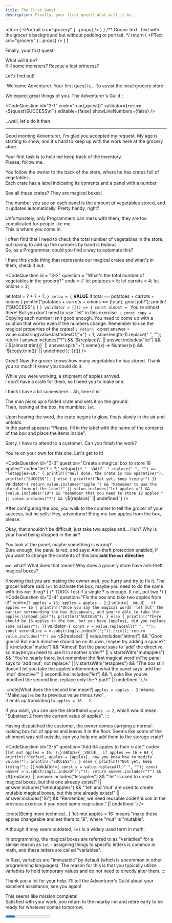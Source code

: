 ```yaml
---
title: The First Quest
description: Finally, your first quest! What will it be...
---
```



  return (
    <Portrait
      src="grocery"
      {...props}
    />
  )
}
/** Grocer text. Text with the grocer's background but without padding or portrait. */
  return (
    <PText
      src="grocery"
      {...props}
    />
  )
}


Finally, your first quest!

What will it be?  
Kill some monsters? Rescue a lost princess?

Let's find out!

`Welcome Adventurer.
Your first quest is... To assist the local grocery store!

We expect great things of you.
The Adventurer's Guild`;

<CodeQuestion
  id="3-1"
  code="read_quest()"
  validator={`return \`${quest}SUCCESS\n\``}
  editable={false}
  showLineNumbers={false}
/>

<Checkpoint id="3-1" scroll={false} >
  ...well, let's do it then.

  ---
  <Grocer>
  Good morning Adventurer, I'm glad you accepted my request.  
  My age is starting to show, and it's hard to keep up with the work here at the grocery store.  
  
  Your first task is to help me keep track of the inventory.  
  Please, follow me.
  </Grocer>

  You follow the owner to the back of the store, where he has crates full of vegetables.  
  Each crate has a label indicating its contents and a panel with a number.
  
  <Grocer>
  See all these crates? They are magical boxes!  
  
  The number you see on each panel is the amount of vegetables stored, and it updates automatically. Pretty handy, right?  
  
  Unfortunately, only Programmers can mess with them, they are too complicated for people like me.  
  This is where you come in.  
  
  I often find that I need to check the total number of vegetables in the store, but having to add up the numbers by hand is tedious.  
  So, as a Programmer, could you find a way to automate this?
  
  I have this code thing that represents our magical crates and what's in them, check it out:
  </Grocer>
  
  <CodeQuestion 
id = "3-2"
question = "What's the total number of vegetables in the grocery?"
code = {`
let potatoes = 5;
let carrots = 4;
let onions = 2;

let total = ? + ? + ?;
`}
setup = {`
__VALUE__
if total == potatoes + carrots + onions {
  println!("potatoes + carrots + onions == {total}, great job!");
  println!("SUCCESS");
}
`}
validator = {(() => {
const almost = `
You're almost there! 
But you don't need to use "let" in this exercise.
`;
const copy = `
Copying each number isn't good enough.
You need to come up with a solution that works even if the numbers change.
Remember to use the magical properties of the crates!
`;
return `
  const answer = value.substring(value.lastIndexOf("=") + 1, value.length-1).replace(" ", "");
  return (
    answer.includes("?") && \`${replace}\` ||
    answer.includes("let") && \`${almost.trim()}\` ||
    answer.split("+").some((x) => Number(x)) && \`${copy.trim()}\` ||
    undefined
  );`
})()} />
</Checkpoint>

<Checkpoint id="3-2">
Great!
Now the grocer knows how many vegetables he has stored.

<Grocer>
Thank you so much! I knew you could do it.

While you were working, a shipment of apples arrived.  
I don't have a crate for them, so I need you to make one.  

I think I have a kit somewhere... Ah, here it is!
</Grocer>

The man picks up a folded crate and sets it on the ground.  
Then, looking at the box, he mumbles: <GT>`let`</GT>.

Upon hearing the word, the crate begins to glow, floats slowly in the air and unfolds.  
In the panel appears: "Please, fill in the label with the name of the contents of the box and place the items inside".

<Grocer> Sorry, I have to attend to a customer. Can you finish the work? </Grocer>

You're on your own for this one. Let's get to it!

<CodeQuestion 
id="3-3"
question="Create a magical box to store 18 apples!"
code="let ? = ?;"
setup={`
if "__VALUE__".replace(" ", "") == "letapples=18;" {
  println!("Well done, the crate is now operative!");
  println!("SUCCESS");
} else { println!("Not yet, keep trying!") }
`}
validator={`
return value.includes("apple ") && "Remember to use the plural form of the label!"
    || value.includes("let apples =") && !value.includes("18") && "Remember that you need to store 18 apples!"
    || value.includes("?") && \`${replace}\`
    || undefined
`}
/>

</Checkpoint>

<Checkpoint id="3-3">
After configuring the box, you walk to the counter to tell the grocer of your success, but he yells: <GT>Hey, adventurer! Bring me two apples from the box, please</GT>.

Okay, that shouldn't be difficult, just take two apples and... Huh? Why is your hand being stopped in the air?  

You look at the panel, maybe something is wrong?  
Sure enough, the panel is red, and says: <Highlight bg={colors.red}>Anti-theft protection enabled, if you want to change the contents of this box **add the `mut` directive**</Highlight>

`mut` what? What does that mean? Why does a grocery store have anti-theft magical boxes?

Knowing that you are making the owner wait, you hurry and try to fix it.
The grocer before said `let` to activate the box, maybe you need to do the same with this `mut` thing?
{ /* TODO: Test if a single ? is enough. If not, put two */ }
<CodeQuestion
id="3-4"
question="Fix the box and take two apples from it!"
code={`
? apples = 18;
apples = apples - 2;
`}
setup={`
__VALUE__
if apples == 16 {
  println!("Once you say the magical words 'let mut' the barrier sorrounding the box disappears, and you're able to take the apples.\\nGood job!");
  println!("SUCCESS");
} else {
  println!("There should be 16 apples in the box, but you have {apples}, did you replace some values?");
}
`}
validator={`
const v = value.replaceAll(" ", "");
const secondLine = v.substring(v.indexOf(";")).trim();
return value.includes("?") && \`${replace}\`
    || value.includes("letmut") && "Good guess! But each directive should be on its own, maybe try adding a space?"
    || v.includes("mutlet") && "Almost! But the panel says to 'add' the directive, so maybe you need to use it in another order?"
    || v.startsWith("mutapples") && "You're nearly there, but remember the first magical word!\\nThe panel says to 'add mut', not replace."
    || v.startsWith("letapples") && "The box still doesn't let you take the apples!\\nRemember what the panel says 'add the \`mut\` directive'"
    || secondLine.includes("let") && "Looks like you've modified the second line, replace only the ? part!"
    || undefined
`}
/>

:::note[What does the second line mean?]
`apples = apples - 2` means: "Make `apples` be its previous value minus two".  
It ends up translating to `apples = 18 - 2`.
 
If you want, you can use the shorthand `apples -= 2`, which would mean:  
"Substract 2 from the current value of apples".
:::

</Checkpoint>

<Checkpoint id="3-4">
Having dispatched the customer, the owner comes carrying a normal-looking box full of apples and leaves it in the floor.
<Grocer>
Seems like some of the shipment was still outside, can you help me add them to the storage crate?
</Grocer>

<CodeQuestion
id="3-5"
question="Add 64 apples to their crate!"
code={`
let mut apples = 16;
?;
`}
setup={`
__VALUE__
if apples == 16 + 64 {
  println!("Perfect, apples = {apples}, now you know how to modify values!");
  println!("SUCCESS");
} else {
  println!("Not yet, keep trying!");
}
`}
validator={`
const v = value.replaceAll(" ", "");
const answer = v.substring(v.indexOf(";"));
return answer.includes("?") && \`${replace}\`
    || answer.includes("letapples") && "'let' is used to create magical boxes, but this one already exists!"
    || answer.includes("letmutapples") && "'let' and 'mut' are used to create mutable magical boxes, but this one already exists!"
    || answer.includes("16") && "Remember, we need reusable code!\\nLook at the previous exercise if you need some inspiration."
    || undefined
`}
/>
</Checkpoint>

<Checkpoint id="3-5">
:::note[Being more technical...]
`let mut apples = 18` means "make these apples changeable and set them to 18", where "mut" is "mutable".

Although it may seem outdated, `let` is a widely used term in math.
 
In programming, the magical boxes are referred to as "variables" for a similar reason as `let` - assigning things to specific letters is common in math, and these letters are called "variables".

In Rust, variables are "immutable" by default (which is uncommon in other programming languages).
The reason for this is that you typically utilize variables to hold temporary values and do not need to directly alter them.
:::

<Grocer>
Thank you a lot for your help.  
I'll tell the Adventurer's Guild about your excellent assistance, see you again!
</Grocer>

This seems like mission complete!  
Satisfied with your work, you return to the nearby inn and retire early to be ready for whatever comes tomorrow.
</Checkpoint>

<Progress client:visible id="3" total={5} />